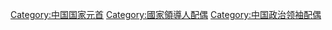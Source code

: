[[Category:中国国家元首|Category:中国国家元首]]
[[Category:國家領導人配偶|Category:國家領導人配偶]]
[[Category:中国政治领袖配偶|Category:中国政治领袖配偶]]